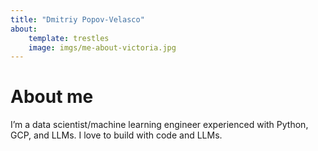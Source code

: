 ```yaml
---
title: "Dmitriy Popov-Velasco"
about:
    template: trestles
    image: imgs/me-about-victoria.jpg
---
```



# About me

I'm a data scientist/machine learning engineer experienced with Python, GCP, and LLMs. I love to build with code and LLMs.

